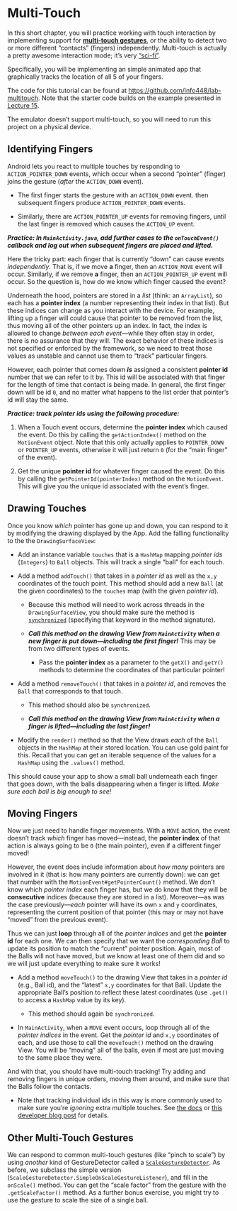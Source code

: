 # Multi-Touch {#multi-touch}

In this short chapter, you will practice working with touch interaction by implementing support for [**multi-touch gestures**](https://developer.android.com/training/gestures/multi.html), or the ability to detect two or more different "contacts" (fingers) independently. Multi-touch is actually a pretty awesome interaction mode; it's very ["sci-fi"](https://www.youtube.com/watch?v=NwVBzx0LMNQ).

Specifically, you will be implementing an simple animated app that graphically tracks the location of all 5 of your fingers.

<p class="alert alert-info">The code for this tutorial can be found at <https://github.com/info448/lab-multitouch>. Note that the starter code builds on the example presented in [Lecture 15](#animation).</p>

<p class="alert alert-warning">The emulator doesn't support multi-touch, so you will need to run this project on a physical device.</p>


## Identifying Fingers
Android lets you react to multiple touches by responding to `ACTION_POINTER_DOWN` events, which occur when a second "pointer" (finger) joins the gesture (_after_ the `ACTION_DOWN` event).

- The first finger starts the gesture with an `ACTION_DOWN` event. then subsequent fingers produce `ACTION_POINTER_DOWN` events.

- Similarly, there are `ACTION_POINTER_UP` events for removing fingers, until the last finger is removed which causes the `ACTION_UP` event.

___Practice: In `MainActivity.java`, add further cases to the `onTouchEvent()` callback and log out when subsequent fingers are placed and lifted.___

Here the tricky part: each finger that is currently "down" can cause events _independently_. That is, if we move **a** finger, then an `ACTION_MOVE` event will occur. Similarly, if we remove **a** finger, then an `ACTION_POINTER_UP` event will occur.
So the question is, how do we know which finger caused the event?

Underneath the hood, pointers are stored in a _list_ (think: an `ArrayList`), so each has a **pointer index** (a number representing their index in that list). But these indices can change as you interact with the device. For example, lifting up a finger will could cause that pointer to be removed from the list, thus moving all of the other pointers up an index. In fact, the index is allowed to change _between each event_&mdash;while they often stay in order, there is no assurance that they will. The exact behavior of these indices is not specified or enforced by the framework, so we need to treat those values as unstable and cannot use them to "track" particular fingers.

However, each pointer that comes down ___is___ assigned a consistent **pointer id** number that we can refer to it by. This id will be associated with that finger for the length of time that contact is being made. In general, the first finger down will be id `0`, and no matter what happens to the list order that pointer's id will stay the same.

___Practice: track pointer ids using the following procedure:___

1. When a Touch event occurs, determine the **pointer index** which caused the event. Do this by calling the `getActionIndex()` method on the `MotionEvent` object. Note that this only actually applies to `POINTER_DOWN` or `POINTER_UP` events, otherwise it will just return `0` (for the "main finger" of the event).

2. Get the unique **pointer id** for whatever finger caused the event. Do this by calling the `getPointerId(pointerIndex)` method on the `MotionEvent`. This will give you the unique id associated with the event's finger.


## Drawing Touches
Once you know _which_ pointer has gone up and down, you can respond to it by modifying the drawing displayed by the App. Add the falling functionality to the the `DrawingSurfaceView`:

- Add an instance variable `touches` that is a `HashMap` mapping _pointer ids_ (`Integers`) to `Ball` objects. This will track a single "ball" for each touch.

- Add a method `addTouch()` that takes in a _pointer id_ as well as the `x,y` coordinates of the touch point. This method should add a new `Ball` (at the given coordinates) to the `touches` map (with the given _pointer id_).

	- Because this method will need to work across threads in the `DrawingSurfaceView`, you should make sure the method is [`synchronized`](https://docs.oracle.com/javase/tutorial/essential/concurrency/syncmeth.html) (specifying that keyword in the method signature).

	- ___Call this method on the drawing View from `MainActivity` when a new finger is put down&mdash;including the first finger!___ This may be from two different types of events.

		- Pass the **pointer index** as a parameter to the `getX()` and `getY()` methods to determine the coordinates of that particular pointer!

- Add a method `removeTouch()` that takes in a _pointer id_, and removes the `Ball` that corresponds to that touch.

	- This method should also be `synchronized`.

	- ___Call this method on the drawing View from `MainActivity` when a finger is lifted&mdash;including the last finger!___

- Modify the `render()` method so that the View draws _each_ of the `Ball` objects in the `HashMap` at their stored location. You can use gold paint for this. Recall that you can get an iterable sequence of the values for a `HashMap` using the `.values()` method.

This should cause your app to show a small ball underneath each finger that goes down, with the balls disappearing when a finger is lifted. _Make sure each ball is big enough to see!_

## Moving Fingers
Now we just need to handle finger movements. With a `MOVE` action, the event doesn't track _which_ finger has moved&mdash;instead, the **pointer index** of that action is always going to be `0` (the main pointer), even if a different finger moved!

However, the event does include information about _how many_ pointers are involved in it (that is: how many pointers are currently down): we can get that number with the `MotionEvent#getPointerCount()` method. We don't know which _pointer index_ each finger has, but we do know that they will be **consecutive** indices (because they are stored in a list). Moreover&mdash;as was the case previously&mdash;_each_ pointer will have its own `x` and `y` coordinates, representing the current position of that pointer (this may or may not have "moved" from the previous event).

Thus we can just **loop** through all of the _pointer indices_ and get the **pointer id** for each one. We can then specify that we want the _corresponding Ball_ to update its position to match the "current" pointer position. Again, most of the Balls will not have moved, but we know at least one of them did and so we will just update everything to make sure it works!

- Add a method `moveTouch()` to the drawing View that takes in a _pointer id_ (e.g., Ball id), and the "latest" `x,y` coordinates for that Ball. Update the appropriate Ball's position to reflect these latest coordinates (use `.get()` to access a `HashMap` value by its key).

	- This method should again be `synchronized`.

- In `MainActivity`, when a `MOVE` event occurs, loop through all of the _pointer indices_ in the event. Get the _pointer id_ and `x,y` coordinates of each, and use those to call the `moveTouch()` method on the drawing View. You will be "moving" all of the balls, even if most are just moving to the same place they were.

And with that, you should have multi-touch tracking! Try adding and removing fingers in unique orders, moving them around, and make sure that the Balls follow the contacts.

- Note that tracking individual ids in this way is more commonly used to make sure you're _ignoring_ extra multiple touches. See [the docs](https://developer.android.com/training/gestures/multi.html) or [this developer blog post](https://android-developers.blogspot.com/2010/06/making-sense-of-multitouch.html) for details.

## Other Multi-Touch Gestures
We can respond to common multi-touch gestures (like "pinch to scale") by using _another_ kind of GestureDetector called a [`ScaleGestureDetector`](https://developer.android.com/training/gestures/scale.html#scale). As before, we subclass the simple version (`ScaleGestureDetector.SimpleOnScaleGestureListener`), and fill in the `onScale()` method. You can get the "scale factor" from the gesture with the `.getScaleFactor()` method. As a further bonus exercise, you might try to use the gesture to scale the size of a single ball.
